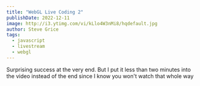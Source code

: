 ```yaml
---
title: "WebGL Live Coding 2"
publishDate: 2022-12-11
image: http://i3.ytimg.com/vi/kLlo4W3nMi8/hqdefault.jpg
author: Steve Grice
tags:
  - javascript
  - livestream
  - webgl
---
```


Surprising success at the very end. But I put it less than two minutes into the video instead of the end since I know you won't watch that whole way


<BlogYoutubeVideo videoId="kLlo4W3nMi8" />
